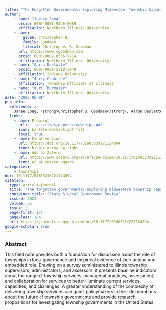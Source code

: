 ```yaml
---
title: "The Forgotten Governments: Exploring Midwestern Township Capacities and Functional Service Responsibilities"
author: 
    - name: "Jaehee Jong"
      orcid: 0000-0001-9546-6089
      affiliation: Northern Illinois University
    - name: 
        given: Christopher B.
        family: Goodman
        literal: Christopher B. Goodman
      url: https://www.cgoodman.com
      orcid: 0000-0002-8565-9714
      affiliation: Northern Illinois University
    - name: "Aaron Deslatte"
      orcid: 0000-0001-5518-3949
      affiliation: Indiana University
    - name: "Jerry Crabtree"
      affiliation: Township Officials of Illinois
    - name: "Kurt Thurmaier"
      affiliation: Northern Illinois University
date: "2023-06-01"
pub-info:
  reference: >-
    Jahee Jong, <strong>Christopher B. Goodman</strong>, Aaron Deslatte, Jerry Crabtree and Kurt Thurmaier. (2023). “The Forgotten Governments: Exploring Midwestern Township Capacities and Functional Service Responsibilities,” <em>State and Local Government Review</em> 55 (2): 170-184, doi: <a href="https://doi.org/10.1177/0160323X221124894" target="_blank" rel="noopener noreferrer"><code>10.1177/0160323X221124894</code></a>
  links:
    - name: Preprint
      url: "../../files/papers/townships.pdf"
      icon: bi-file-earmark-pdf-fill
      local: true
    - name: Final version
      url: https://doi.org/10.1177/0160323X221124894
      icon: bi-box-arrow-up-right
    - name: Add to Zotero
      url: https://www.zotero.org/save?type=doi&q=10.1177/0160323X221124894
      icon: ai ai-zotero-square
categories:
    - townships
doi: 10.1177/0160323X221124894    
citation:
  type: article-journal
  title: "The forgotten governments: exploring midwestern township capacities and functional service responsibilities"
  container-title: "State & Local Government Review"
  issued: 2023
  volume: 55
  issue: 2
  page-first: 170
  page-last: 184
  url: https://journals.sagepub.com/doi/10.1177/0160323X221124894
google-scholar: true
---
```


### Abstract
This field note provides both a foundation for discussion about the role of townships in local governance and empirical evidence of their unique and embedded role. Drawing on a survey administered to Illinois township supervisors, administrators, and assessors, it presents baseline indicators about the range of township services, managerial practices, assessment, and collaboration for services to better illuminate current services, capacities, and challenges. A greater understanding of the complexity of delivering township services can guide policymakers in their deliberations about the future of township governments and provide research propositions for investigating township governments in the United States.
